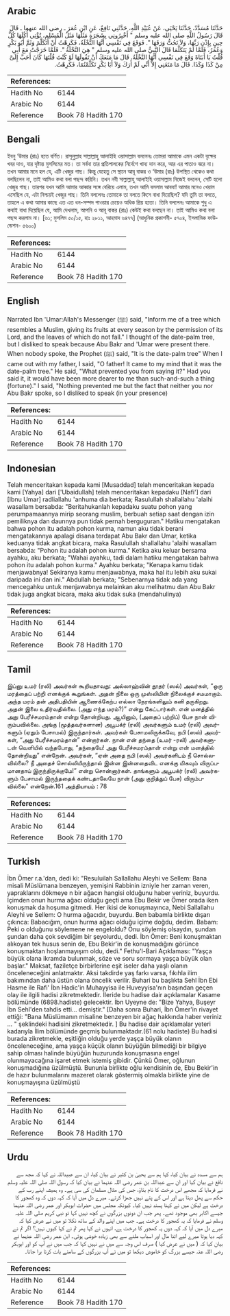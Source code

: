 ## Arabic


<div dir="rtl" lang="ar" style={{fontSize:'larger',backgroundColor:'#f8f9fa',padding:20}}>
حَدَّثَنَا مُسَدَّدٌ، حَدَّثَنَا يَحْيَى، عَنْ عُبَيْدِ اللَّهِ، حَدَّثَنِي نَافِعٌ، عَنِ ابْنِ عُمَرَ ـ رضى الله عنهما ـ قَالَ قَالَ رَسُولُ اللَّهِ صلى الله عليه وسلم ‏"‏ أَخْبِرُونِي بِشَجَرَةٍ مَثَلُهَا مَثَلُ الْمُسْلِمِ، تُؤْتِي أُكُلَهَا كُلَّ حِينٍ بِإِذْنِ رَبِّهَا، وَلاَ تَحُتُّ وَرَقَهَا ‏"‏‏.‏ فَوَقَعَ فِي نَفْسِي أَنَّهَا النَّخْلَةُ، فَكَرِهْتُ أَنْ أَتَكَلَّمَ وَثَمَّ أَبُو بَكْرٍ وَعُمَرُ، فَلَمَّا لَمْ يَتَكَلَّمَا قَالَ النَّبِيُّ صلى الله عليه وسلم ‏"‏ هِيَ النَّخْلَةُ ‏"‏‏.‏ فَلَمَّا خَرَجْتُ مَعَ أَبِي قُلْتُ يَا أَبَتَاهْ وَقَعَ فِي نَفْسِي أَنَّهَا النَّخْلَةُ‏.‏ قَالَ مَا مَنَعَكَ أَنْ تَقُولَهَا لَوْ كُنْتَ قُلْتَهَا كَانَ أَحَبَّ إِلَىَّ مِنْ كَذَا وَكَذَا‏.‏ قَالَ مَا مَنَعَنِي إِلاَّ أَنِّي لَمْ أَرَكَ وَلاَ أَبَا بَكْرٍ تَكَلَّمْتُمَا، فَكَرِهْتُ‏.‏
</div>
<div style={{backgroundColor:'#f8f9fa',padding:20, marginBottom: 10}}><table> <thead> <tr> <th>References:</th> <th></th> </tr> </thead> <tbody><tr><td>Hadith No</td><td>6144</td></tr><tr><td>Arabic No</td><td>6144</td></tr><tr><td>Reference</td><td>Book 78 Hadith 170</td></tr></tbody></table></div>

## Bengali


<div dir="ltr" lang="bn" style={{fontSize:'larger',backgroundColor:'#f8f9fa',padding:20}}>
ইবনু ‘উমার (রাঃ) হতে বর্ণিত। রাসূলুল্লাহ সাল্লাল্লাহু আলাইহি ওয়াসাল্লাম বললেনঃ তোমরা আমাকে এমন একটা বৃক্ষের খবর দাও, যার দৃষ্টান্ত মুসলিমের মত। তা সর্বদা তার প্রতিপালকের নির্দেশে খাদ্য দান করে, আর এর পাতাও ঝরে না। তখন আমার মনে হল যে, এটি খেজুর গাছ। কিন্তু যেহেতু সে স্থানে আবূ বাকর ও ‘উমার (রাঃ) উপস্থিত থেকেও কথা বলছিলেন না, তাই আমিও কথা বলা পছন্দ করিনি। তখন নবী সাল্লাল্লাহু আলাইহি ওয়াসাল্লাম নিজেই বললেন, সেটি হলো খেজুর গাছ। তারপর যখন আমি আমার আব্বার সঙ্গে বেরিয়ে এলাম, তখন আমি বললাম আববা! আমার মনেও খেয়াল এসেছিল যে, এটা নিশ্চয়ই খেজুর গাছ। তিনি বললেনঃ তোমাকে তা বলতে কিসে বাধা দিয়েছিল? যদি তুমি তা বলতে, তাহলে এ কথা আমার কাছে এত এত ধন-সম্পদ পাওয়ার চেয়েও অধিক প্রিয় হতো। তিনি বললেনঃ আমাকে শুধু এ কথাই বাধা দিয়েছিল যে, আমি দেখলাম, আপনি ও আবূ বাকর (রাঃ) কেউই কথা বলছেন না। তাই আমিও কথা বলা পছন্দ করলাম না। [৬১; মুসলিম ৫০/১৫, হাঃ ২৮১১, আহমাদ ৬৪৭৭] (আধুনিক প্রকাশনী- ৫৭০৪, ইসলামিক ফাউন্ডেশন- ৫৬০০)
</div>
<div style={{backgroundColor:'#f8f9fa',padding:20, marginBottom: 10}}><table> <thead> <tr> <th>References:</th> <th></th> </tr> </thead> <tbody><tr><td>Hadith No</td><td>6144</td></tr><tr><td>Arabic No</td><td>6144</td></tr><tr><td>Reference</td><td>Book 78 Hadith 170</td></tr></tbody></table></div>

## English


<div dir="ltr" lang="en" style={{fontSize:'larger',backgroundColor:'#f8f9fa',padding:20}}>
Narrated Ibn 'Umar:Allah's Messenger (ﷺ) said, "Inform me of a tree which resembles a Muslim, giving its fruits at every season by the permission of its Lord, and the leaves of which do not fall." I thought of the date-palm tree, but I disliked to speak because Abu Bakr and 'Umar were present there. When nobody spoke, the Prophet (ﷺ) said, "It is the date-palm tree" When I came out with my father, I said, "O father! It came to my mind that it was the date-palm tree." He said, "What prevented you from saying it?" Had you said it, it would have been more dearer to me than such-and-such a thing (fortune)." I said, "Nothing prevented me but the fact that neither you nor Abu Bakr spoke, so I disliked to speak (in your presence)
</div>
<div style={{backgroundColor:'#f8f9fa',padding:20, marginBottom: 10}}><table> <thead> <tr> <th>References:</th> <th></th> </tr> </thead> <tbody><tr><td>Hadith No</td><td>6144</td></tr><tr><td>Arabic No</td><td>6144</td></tr><tr><td>Reference</td><td>Book 78 Hadith 170</td></tr></tbody></table></div>

## Indonesian


<div dir="ltr" lang="id" style={{fontSize:'larger',backgroundColor:'#f8f9fa',padding:20}}>
Telah menceritakan kepada kami [Musaddad] telah menceritakan kepada kami [Yahya] dari ['Ubaidullah] telah menceritakan kepadaku [Nafi'] dari [Ibnu Umar] radliallahu 'anhuma dia berkata; Rasulullah shallallahu 'alaihi wasallam bersabda: "Beritahukanlah kepadaku suatu pohon yang perumpamaannya mirip seorang muslim, berbuah setiap saat dengan izin pemiliknya dan daunnya pun tidak pernah berguguran." Hatiku mengatakan bahwa pohon itu adalah pohon kurma, namun aku tidak berani mengatakannya apalagi disana terdapat Abu Bakr dan Umar, ketika keduanya tidak angkat bicara, maka Rasulullah shallallahu 'alaihi wasallam bersabda: "Pohon itu adalah pohon kurma." Ketika aku keluar bersama ayahku, aku berkata; "Wahai ayahku, tadi dalam hatiku mengatakan bahwa pohon itu adalah pohon kurma." Ayahku berkata; "Kenapa kamu tidak menjawabnya! Sekiranya kamu menjawabnya, maka hal itu lebih aku sukai daripada ini dan ini." Abdullah berkata; "Sebenarnya tidak ada yang mencegahku untuk menjawabnya melainkan aku melihatmu dan Abu Bakr tidak juga angkat bicara, maka aku tidak suka (mendahulinya)
</div>
<div style={{backgroundColor:'#f8f9fa',padding:20, marginBottom: 10}}><table> <thead> <tr> <th>References:</th> <th></th> </tr> </thead> <tbody><tr><td>Hadith No</td><td>6144</td></tr><tr><td>Arabic No</td><td>6144</td></tr><tr><td>Reference</td><td>Book 78 Hadith 170</td></tr></tbody></table></div>

## Tamil


<div dir="ltr" lang="ta" style={{fontSize:'larger',backgroundColor:'#f8f9fa',padding:20}}>
இப்னு உமர் (ரலி) அவர்கள் கூறியதாவது: அல்லாஹ்வின் தூதர் (ஸல்) அவர்கள், “ஒரு மரத்தைப் பற்றி எனக்குக் கூறுங்கள். அதன் நிலை ஒரு முஸ்லிமின் நிலைக்குச் சமமாகும். அந்த மரம் தன் அதிபதியின் ஆணைக்கேற்ப எல்லா நேரங்களிலும் கனி தருகிறது. அதன் இலை உதிர்வதில்லை. (அது எந்த மரம்?)” என்று கேட்டார்கள். என் மனத்தில் அது பேரீச்சமரம்தான் என்று தோன்றியது. ஆயினும், (அதைப் பற்றிப்) பேச நான் விரும்பவில்லை. அங்கு (மூத்தவர்களான) அபூபக்ர் (ரலி) அவர்களும் உமர் (ரலி) அவர்களும் (ஏதும் பேசாமல்) இருந்தார்கள். அவர்கள் பேசாமலிருக்கவே, நபி (ஸல்) அவர்கள், “அது பேரீச்சமரம்தான்” என்றார்கள். நான் என் தந்தை (உமர் -ரலி) அவர்களுடன் வெளியில் வந்தபோது, “தந்தையே! அது பேரீச்சமரம்தான் என்று என் மனத்தில் தோன்றியது” என்றேன். அவர்கள், “ஏன் அதை நபி (ஸல்) அவர்களிடம் நீ சொல்லவில்லை? நீ அதைச் சொல்லியிருந்தால் இன்ன இன்னதைவிட எனக்கு மிகவும் விருப்பமானதாய் இருந்திருக்குமே!” என்று சொன்னார்கள். தாங்களும் அபூபக்ர் (ரலி) அவர்களும் பேசாமல் இருந்ததைக் கண்டதாலேயே நான் (அது குறித்துப் பேச) விரும்பவில்லை” என்றேன்.161 அத்தியாயம் : 78
</div>
<div style={{backgroundColor:'#f8f9fa',padding:20, marginBottom: 10}}><table> <thead> <tr> <th>References:</th> <th></th> </tr> </thead> <tbody><tr><td>Hadith No</td><td>6144</td></tr><tr><td>Arabic No</td><td>6144</td></tr><tr><td>Reference</td><td>Book 78 Hadith 170</td></tr></tbody></table></div>

## Turkish


<div dir="ltr" lang="tr" style={{fontSize:'larger',backgroundColor:'#f8f9fa',padding:20}}>
İbn Ömer r.a.'dan, dedi ki: "Resuluilah Sallallahu Aleyhi ve Sellem: Bana misali Müslümana benzeyen, yemişini Rabbinin izniyle her zaman veren, yapraklarını dökmeye n bir ağacın hangisi olduğunu haber veriniz, buyurdu. İçimden onun hurma ağacı olduğu geçti ama Ebu Bekir ve Ömer orada iken konuşmak da hoşuma gitmedi. Her ikisi de konuşmayınca, Nebi Sallallahu Aleyhi ve Sellem: O hurma ağacıdır, buyurdu. Ben babamla birlikte dışarı çıkınca: Babacığım, onun hurma ağacı olduğu içime doğdu, dedim. Babam: Peki o olduğunu söylemene ne engeloldu? Onu söylemiş olsaydın, şundan şundan daha çok sevdiğim bir şeyolurdu, dedi. İbn Ömer: Beni konuşmaktan alıkoyan tek husus senin de, Ebu Bekir'in de konuşmadığını görünce konuşmaktan hoşlanmayışım oldu, dedi." Fethu'l-Bari Açıklaması: "Yaşça büyük olana ikramda bulunmak, söze ve soru sormaya yaşça büyük olan başlar." Maksat, faziletçe birbirlerine eşit iseler daha yaşlı olanın önceleneceğini anlatmaktır. Aksi takdirde yaş farkı varsa, fıkıhla ilim bakımından daha üstün olana öncelik verilir. Buhari bu başlıkta Sehl İbn Ebi Hasme ile Rafi' İbn Hadic'in Muhayyisa ile Huveyyisa'nın başından geçen olay ile ilgili hadisi zikretmektedir. İleride bu hadise dair açıklamalar Kasame bölümünde (6898.hadiste) gelecektir. İbn Uyeyne de: "Bize Yahya, Buşeyr İbn Sehl'den tahdis etti... demiştir." [Daha sonra Buhari, İbn Ömer'in rivayet ettiği: "Bana Müslümanın misaline benzeyen bir ağaç hakkında haber veriniz ... " şeklindeki hadisini zikretmektedir. ] Bu hadise dair açıklamalar yeteri kadarıyla İlim bölümünde geçmiş bulunmaktadır.(61 nolu hadiste) Bu hadisi burada zikretmekle, eşitliğin olduğu yerde yaşça büyük olanın önceleneceğine, ama yaşça küçük olanın büyüğün bilmediği bir bilgiye sahip olması halinde büyüğün huzurunda konuşmasına engel olunmayacağına işaret etmek istemiş gibidir. Çünkü Ömer, oğlunun konuşmadığına üzülmüştü. Bununla birlikte oğlu kendisinin de, Ebu Bekir'in de hazır bulunmalarını mazeret olarak göstermiş olmakla birlikte yine de konuşmayışına üzülmüştü
</div>
<div style={{backgroundColor:'#f8f9fa',padding:20, marginBottom: 10}}><table> <thead> <tr> <th>References:</th> <th></th> </tr> </thead> <tbody><tr><td>Hadith No</td><td>6144</td></tr><tr><td>Arabic No</td><td>6144</td></tr><tr><td>Reference</td><td>Book 78 Hadith 170</td></tr></tbody></table></div>

## Urdu


<div dir="rtl" lang="ur" style={{fontSize:'larger',backgroundColor:'#f8f9fa',padding:20}}>
ہم سے مسدد نے بیان کیا، کہا ہم سے یحییٰ بن کثیر نے بیان کیا، ان سے عبیداللہ نے کہا کہ مجھ سے نافع نے بیان کیا اور ان سے عبداللہ بن عمر رضی اللہ عنہما نے بیان کیا کہ رسول اللہ صلی اللہ علیہ وسلم نے فرمایا کہ مجھے اس درخت کا نام بتاؤ، جس کی مثال مسلمان کی سی ہے۔ وہ ہمیشہ اپنے رب کے حکم سے پھل دیتا ہے اور اس کے پتے نہیں جھڑا کرتے۔ میرے دل میں آیا کہ کہہ دوں کہ وہ کھجور کا درخت ہے لیکن میں نے کہنا پسند نہیں کیا۔ کیونکہ مجلس میں حضرات ابوبکر اور عمر رضی اللہ عنہما جیسے اکابر بھی موجود تھے۔ پھر جب ان دونوں بزرگوں نے کچھ نہیں کہا تو نبی کریم صلی اللہ علیہ وسلم نے فرمایا کہ یہ کھجور کا درخت ہے۔ جب میں اپنے والد کے ساتھ نکلا تو میں نے عرض کیا کہ میرے دل میں آیا کہ کہہ دوں یہ کھجور کا درخت ہے، انہوں نے کہا پھر تم نے کہا کیوں نہیں؟ اگر تم نے کہہ دیا ہوتا میرے لیے اتنا مال اور اسباب ملنے سے بھی زیادہ خوشی ہوتی۔ ابن عمر رضی اللہ عنہما نے بیان کیا کہ ( میں نے عرض کیا ) صرف اس وجہ سے میں نے نہیں کہا کہ جب میں نے آپ کو اور ابوبکر رضی اللہ عنہ جیسے بزرگ کو خاموش دیکھا تو میں نے آپ بزرگوں کے سامنے بات کرنا برا جانا۔
</div>
<div style={{backgroundColor:'#f8f9fa',padding:20, marginBottom: 10}}><table> <thead> <tr> <th>References:</th> <th></th> </tr> </thead> <tbody><tr><td>Hadith No</td><td>6144</td></tr><tr><td>Arabic No</td><td>6144</td></tr><tr><td>Reference</td><td>Book 78 Hadith 170</td></tr></tbody></table></div>